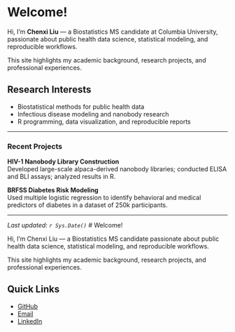
# Welcome!

Hi, I’m **Chenxi Liu** — a Biostatistics MS candidate at Columbia University, passionate about public health data science, statistical modeling, and reproducible workflows.  

This site highlights my academic background, research projects, and professional experiences.

## Research Interests
- Biostatistical methods for public health data  
- Infectious disease modeling and nanobody research  
- R programming, data visualization, and reproducible reports  

---

### Recent Projects
**HIV-1 Nanobody Library Construction**  
Developed large-scale alpaca-derived nanobody libraries; conducted ELISA and BLI assays; analyzed results in R.

**BRFSS Diabetes Risk Modeling**  
Used multiple logistic regression to identify behavioral and medical predictors of diabetes in a dataset of 250k participants.

---
*Last updated: `r Sys.Date()`*
# Welcome!

Hi, I’m Chenxi Liu — a Biostatistics MS candidate passionate about public health data science, statistical modeling, and reproducible workflows.  

This site highlights my academic background, research projects, and professional experiences.

## Quick Links
- [GitHub](https://github.com/Chenxi1125-xixi)
- [Email](mailto:liuchenxi1125@gmail.com)
- [LinkedIn](https://www.linkedin.com/in/chenxi-liu-6866732a2/)
